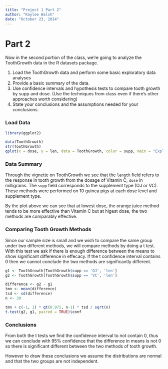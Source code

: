 ```yaml
---
title: "Project 1 Part 2"
author: "Kaylee Walsh"
date: "October 23, 2014"
---
```


# Part 2

Now in the second portion of the class, we're going to analyze the ToothGrowth data in the R datasets package. 

1. Load the ToothGrowth data and perform some basic exploratory data analyses 
2. Provide a basic summary of the data.
3. Use confidence intervals and hypothesis tests to compare tooth growth by supp and dose. (Use the techniques from class even if there's other approaches worth considering)
4. State your conclusions and the assumptions needed for your conclusions. 

### Load Data

```r
library(ggplot2)

data(ToothGrowth)
str(ToothGrowth)
qplot(x = dose, y = len, data = ToothGrowth, color = supp, main = "Exploratory Visualization of the Tooth Growth Data", xlab = "Dosage (mg)", ylab = "Tooth Length (cm)")
```

### Data Summary

Through the vignette on ToothGrowth we see that the `length` field refers to the response in tooth growth from the dosage of Vitamin C, `dose` in milligrams. The `supp` field corresponds to the supplement type (OJ or VC). These methods were performed on 10 guinea pigs at each dose level and supplement type.

By the plot above we can see that at lowest dose, the orange juice method tends to be more effective than Vitamin C but at higest dose, the two methods are comparably effective.

### Comparing Tooth Growth Methods

Since our sample size is small and we wish to compare the same group under two different methods, we will compare methods by doing a t test. With this test we ask if there is enough difference between the means to show significant difference in effecacy. If the t confidence interval contains 0 then we cannot conclude the two methods are significantly different.

```r
g1 <- ToothGrowth[ToothGrowth$supp == 'OJ', 'len']
g2 <- ToothGrowth[ToothGrowth$supp == 'VC', 'len']

difference <- g2 - g1
tmn <- mean(difference)
tsd <- sd(difference)
n <- 30

tmn + c(-1, 1) * qt(0.975, n-1) * tsd / sqrt(n)
t.test(g2, g1, paired = TRUE)$conf

```


### Conclusions

From both the t tests we find the confidence interval to not contain 0, thus we can conclude with 95% confidence that the difference in means is not 0 so there is significant different between the two methods of tooth growth.

However to draw these conclusions we assume the distributions are normal and that the two groups are not independent.